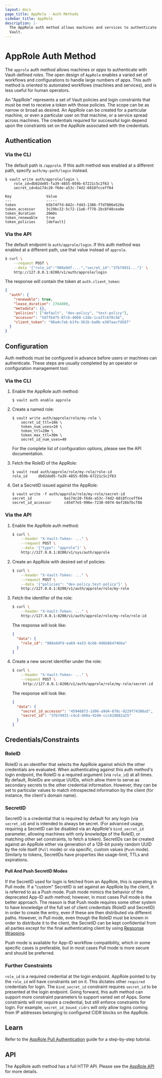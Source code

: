 ```yaml
---
layout: docs
page_title: AppRole - Auth Methods
sidebar_title: AppRole
description: |-
  The AppRole auth method allows machines and services to authenticate with
  Vault.
---
```


# AppRole Auth Method

The `approle` auth method allows machines or _apps_ to authenticate with
Vault-defined _roles_. The open design of `AppRole` enables a varied set of
workflows and configurations to handle large numbers of apps. This auth method
is oriented to automated workflows (machines and services), and is less useful
for human operators.

An "AppRole" represents a set of Vault policies and login constraints that must
be met to receive a token with those policies. The scope can be as narrow or
broad as desired. An AppRole can be created for a particular machine, or even
a particular user on that machine, or a service spread across machines. The
credentials required for successful login depend upon the constraints set on
the AppRole associated with the credentials.

## Authentication

### Via the CLI

The default path is `/approle`. If this auth method was enabled at a different
path, specify `auth/my-path/login` instead.

```text
$ vault write auth/approle/login \
    role_id=db02de05-fa39-4855-059b-67221c5c2f63 \
    secret_id=6a174c20-f6de-a53c-74d2-6018fcceff64

Key                Value
---                -----
token              65b74ffd-842c-fd43-1386-f7d7006e520a
token_accessor     3c29bc22-5c72-11a6-f778-2bc8f48cea0e
token_duration     20m0s
token_renewable    true
token_policies     [default]
```

### Via the API

The default endpoint is `auth/approle/login`. If this auth method was enabled
at a different path, use that value instead of `approle`.

```sh
$ curl \
    --request POST \
    --data '{"role_id":"988a9df-...","secret_id":"37b74931..."}' \
    http://127.0.0.1:8200/v1/auth/approle/login
```

The response will contain the token at `auth.client_token`:

```json
{
  "auth": {
    "renewable": true,
    "lease_duration": 2764800,
    "metadata": {},
    "policies": ["default", "dev-policy", "test-policy"],
    "accessor": "5d7fb475-07cb-4060-c2de-1ca3fcbf0c56",
    "client_token": "98a4c7ab-b1fe-361b-ba0b-e307aacfd587"
  }
}
```

## Configuration

Auth methods must be configured in advance before users or machines can
authenticate. These steps are usually completed by an operator or configuration
management tool.

### Via the CLI

1. Enable the AppRole auth method:

   ```text
   $ vault auth enable approle
   ```

1. Create a named role:

   ```text
   $ vault write auth/approle/role/my-role \
       secret_id_ttl=10m \
       token_num_uses=10 \
       token_ttl=20m \
       token_max_ttl=30m \
       secret_id_num_uses=40
   ```

   For the complete list of configuration options, please see the API
   documentation.

1. Fetch the RoleID of the AppRole:

   ```text
   $ vault read auth/approle/role/my-role/role-id
   role_id     db02de05-fa39-4855-059b-67221c5c2f63
   ```

1. Get a SecretID issued against the AppRole:

   ```text
   $ vault write -f auth/approle/role/my-role/secret-id
   secret_id               6a174c20-f6de-a53c-74d2-6018fcceff64
   secret_id_accessor      c454f7e5-996e-7230-6074-6ef26b7bcf86
   ```

### Via the API

1. Enable the AppRole auth method:

   ```sh
   $ curl \
       --header "X-Vault-Token: ..." \
       --request POST \
       --data '{"type": "approle"}' \
       http://127.0.0.1:8200/v1/sys/auth/approle
   ```

1. Create an AppRole with desired set of policies:

   ```sh
   $ curl \
       --header "X-Vault-Token: ..." \
       --request POST \
       --data '{"policies": "dev-policy,test-policy"}' \
       http://127.0.0.1:8200/v1/auth/approle/role/my-role
   ```

1. Fetch the identifier of the role:

   ```sh
   $ curl \
       --header "X-Vault-Token: ..." \
       http://127.0.0.1:8200/v1/auth/approle/role/my-role/role-id
   ```

   The response will look like:

   ```json
   {
     "data": {
       "role_id": "988a9dfd-ea69-4a53-6cb6-9d6b86474bba"
     }
   }
   ```

1. Create a new secret identifier under the role:

   ```sh
   $ curl \
       --header "X-Vault-Token: ..." \
       --request POST \
        http://127.0.0.1:8200/v1/auth/approle/role/my-role/secret-id
   ```

   The response will look like:

   ```json
   {
     "data": {
       "secret_id_accessor": "45946873-1d96-a9d4-678c-9229f74386a5",
       "secret_id": "37b74931-c4cd-d49a-9246-ccc62d682a25"
     }
   }
   ```

## Credentials/Constraints

### RoleID

RoleID is an identifier that selects the AppRole against which the other
credentials are evaluated. When authenticating against this auth method's login
endpoint, the RoleID is a required argument (via `role_id`) at all times. By
default, RoleIDs are unique UUIDs, which allow them to serve as secondary
secrets to the other credential information. However, they can be set to
particular values to match introspected information by the client (for
instance, the client's domain name).

### SecretID

SecretID is a credential that is required by default for any login (via
`secret_id`) and is intended to always be secret. (For advanced usage,
requiring a SecretID can be disabled via an AppRole's `bind_secret_id`
parameter, allowing machines with only knowledge of the RoleID, or matching
other set constraints, to fetch a token). SecretIDs can be created against an
AppRole either via generation of a 128-bit purely random UUID by the role
itself (`Pull` mode) or via specific, custom values (`Push` mode). Similarly to
tokens, SecretIDs have properties like usage-limit, TTLs and expirations.

#### Pull And Push SecretID Modes

If the SecretID used for login is fetched from an AppRole, this is operating in
Pull mode. If a "custom" SecretID is set against an AppRole by the client, it
is referred to as a Push mode. Push mode mimics the behavior of the deprecated
App-ID auth method; however, in most cases Pull mode is the better approach. The
reason is that Push mode requires some other system to have knowledge of the
full set of client credentials (RoleID and SecretID) in order to create the
entry, even if these are then distributed via different paths. However, in Pull
mode, even though the RoleID must be known in order to distribute it to the
client, the SecretID can be kept confidential from all parties except for the
final authenticating client by using [Response Wrapping](/vault/docs/concepts/response-wrapping).

Push mode is available for App-ID workflow compatibility, which in some
specific cases is preferable, but in most cases Pull mode is more secure and
should be preferred.

### Further Constraints

`role_id` is a required credential at the login endpoint. AppRole pointed to by
the `role_id` will have constraints set on it. This dictates other `required`
credentials for login. The `bind_secret_id` constraint requires `secret_id` to
be presented at the login endpoint. Going forward, this auth method can support
more constraint parameters to support varied set of Apps. Some constraints will
not require a credential, but still enforce constraints for login. For
example, `secret_id_bound_cidrs` will only allow logins coming from IP addresses
belonging to configured CIDR blocks on the AppRole.

## Learn

Refer to the [AppRole Pull
Authentication](https://learn.hashicorp.com/vault/identity-access-management/iam-authentication)
guide for a step-by-step tutorial.

## API

The AppRole auth method has a full HTTP API. Please see the
[AppRole API](/vault/api-docs/auth/approle) for more
details.
